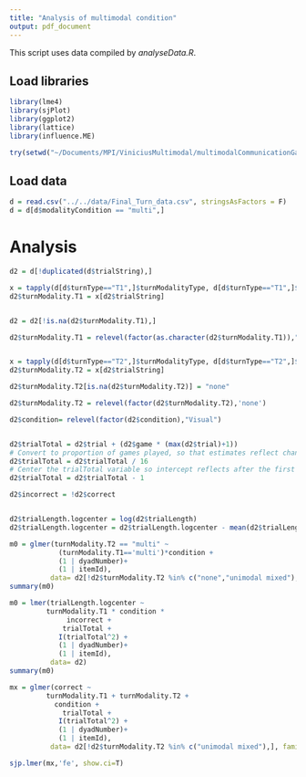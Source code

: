 ```yaml
---
title: "Analysis of multimodal condition"
output: pdf_document
---
```


This script uses data compiled by *analyseData.R*.

## Load libraries

```r
library(lme4)
library(sjPlot)
library(ggplot2)
library(lattice)
library(influence.ME)
```

```r
try(setwd("~/Documents/MPI/ViniciusMultimodal/multimodalCommunicationGame/experiment/analysis/R/"))
```

## Load data

```r
d = read.csv("../../data/Final_Turn_data.csv", stringsAsFactors = F)
d = d[d$modalityCondition == "multi",]
```

# Analysis

```r

d2 = d[!duplicated(d$trialString),]

x = tapply(d[d$turnType=="T1",]$turnModalityType, d[d$turnType=="T1",]$trialString,head,n=1)
d2$turnModality.T1 = x[d2$trialString]


d2 = d2[!is.na(d2$turnModality.T1),]

d2$turnModality.T1 = relevel(factor(as.character(d2$turnModality.T1)),"unimodal visual")


x = tapply(d[d$turnType=="T2",]$turnModalityType, d[d$turnType=="T2",]$trialString,head,n=1)
d2$turnModality.T2 = x[d2$trialString]

d2$turnModality.T2[is.na(d2$turnModality.T2)] = "none"

d2$turnModality.T2 = relevel(factor(d2$turnModality.T2),'none')

d2$condition= relevel(factor(d2$condition),"Visual")


d2$trialTotal = d2$trial + (d2$game * (max(d2$trial)+1))
# Convert to proportion of games played, so that estimates reflect change per game.
d2$trialTotal = d2$trialTotal / 16
# Center the trialTotal variable so intercept reflects after the first game
d2$trialTotal = d2$trialTotal - 1

d2$incorrect = !d2$correct


d2$trialLength.logcenter = log(d2$trialLength)
d2$trialLength.logcenter = d2$trialLength.logcenter - mean(d2$trialLength.logcenter)
```



```r

m0 = glmer(turnModality.T2 == "multi" ~
            (turnModality.T1=='multi')*condition +
            (1 | dyadNumber)+
            (1 | itemId),
          data= d2[!d2$turnModality.T2 %in% c("none","unimodal mixed"),], family = binomial)
summary(m0)

m0 = lmer(trialLength.logcenter ~ 
         turnModality.T1 * condition *
              incorrect +
             trialTotal + 
            I(trialTotal^2) +
            (1 | dyadNumber)+
            (1 | itemId),
          data= d2)
summary(m0)

mx = glmer(correct ~ 
         turnModality.T1 + turnModality.T2 +
           condition +
             trialTotal + 
            I(trialTotal^2) +
            (1 | dyadNumber)+
            (1 | itemId),
          data= d2[!d2$turnModality.T2 %in% c("unimodal mixed"),], family  = binomial)


```


```r
sjp.lmer(mx,'fe', show.ci=T) 
```

